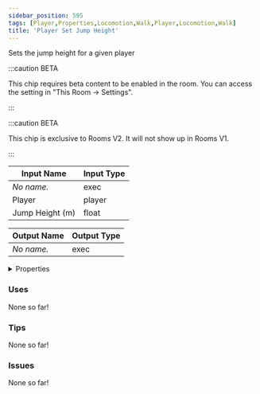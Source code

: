 ```yaml
---
sidebar_position: 595
tags: [Player,Properties,Locomotion,Walk,Player,Locomotion,Walk]
title: 'Player Set Jump Height'
---
```


Sets the jump height for a given player

:::caution BETA

This chip requires beta content to be enabled in the room. You can access the setting in "This Room -> Settings".

:::

:::caution BETA

This chip is exclusive to Rooms V2. It will not show up in Rooms V1.

:::


<EsbSvg />

| Input Name | Input Type |
|-----------|-----------|
| *No name.* | exec |
| Player | player |
| Jump Height (m) | float |

| Output Name | Output Type |
|-----------|-----------|
| *No name.* | exec |


<details>
  <summary>Properties</summary>
  <div>
    <div>
    <table>
      <thead>
        <tr>
          <th>Is beta required?</th>
          <th>✅</th>
        </tr>
        <tr>
          <th>Is this chip a trolling risk?</th>
          <th>❌</th>
        </tr>
        <tr>
          <th>Is this chip a role assignment risk?</th>
          <th>❌</th>
        </tr>
        <tr>
          <th>Chip UUID</th>
          <th>5dae4912-b714-4cbe-91ab-c736b517d0d6</th>
        </tr>
      </thead>
    </table>
    </div>
  </div>
</details>

### Uses

None so far!

### Tips

None so far!

### Issues

None so far!